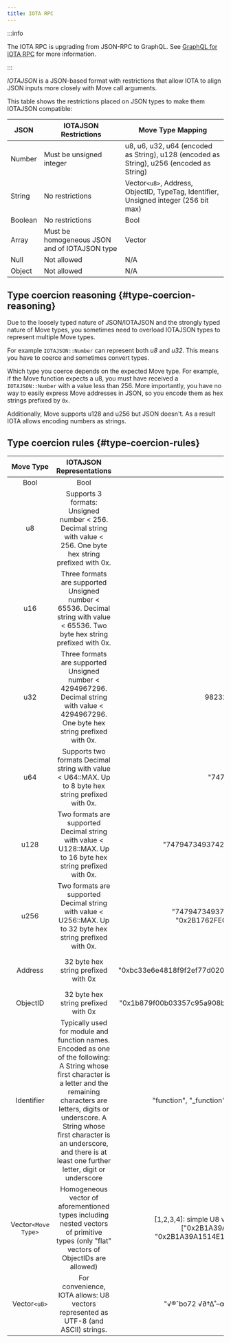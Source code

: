 ```yaml
---
title: IOTA RPC
---
```


:::info

The IOTA RPC is upgrading from JSON-RPC to GraphQL. See [GraphQL for IOTA RPC](../concepts/graphql-rpc.mdx) for more information.

:::

_IOTAJSON_ is a JSON-based format with restrictions that allow IOTA to align JSON inputs more closely with Move call arguments.

This table shows the restrictions placed on JSON types to make them IOTAJSON compatible:

| JSON    | IOTAJSON Restrictions                         | Move Type Mapping                                                                        |
| ------- | -------------------------------------------- | ---------------------------------------------------------------------------------------- |
| Number  | Must be unsigned integer                     | u8, u6, u32, u64 (encoded as String), u128 (encoded as String), u256 (encoded as String) |
| String  | No restrictions                              | Vector`<u8>`, Address, ObjectID, TypeTag, Identifier, Unsigned integer (256 bit max)     |
| Boolean | No restrictions                              | Bool                                                                                     |
| Array   | Must be homogeneous JSON and of IOTAJSON type | Vector                                                                                   |
| Null    | Not allowed                                  | N/A                                                                                      |
| Object  | Not allowed                                  | N/A                                                                                      |

## Type coercion reasoning {#type-coercion-reasoning}

Due to the loosely typed nature of JSON/IOTAJSON and the strongly typed nature of Move types, you sometimes need to overload IOTAJSON types to represent multiple Move types.

For example `IOTAJSON::Number` can represent both _u8_ and _u32_. This means you have to coerce and sometimes convert types.

Which type you coerce depends on the expected Move type. For example, if the Move function expects a u8, you must have received a `IOTAJSON::Number` with a value less than 256. More importantly, you have no way to easily express Move addresses in JSON, so you encode them as hex strings prefixed by `0x`.

Additionally, Move supports u128 and u256 but JSON doesn't. As a result IOTA allows encoding numbers as strings.

## Type coercion rules {#type-coercion-rules}

|      Move Type      |                                                                                                                                         IOTAJSON Representations                                                                                                                                          |                                                                          Valid Examples                                                                           |                                                                                                             Invalid Examples                                                                                                              |
| :-----------------: | :------------------------------------------------------------------------------------------------------------------------------------------------------------------------------------------------------------------------------------------------------------------------------------------------------: | :---------------------------------------------------------------------------------------------------------------------------------------------------------------: | :---------------------------------------------------------------------------------------------------------------------------------------------------------------------------------------------------------------------------------------: |
|        Bool         |                                                                                                                                                   Bool                                                                                                                                                   |                                                                            true, false                                                                            |                                                                                                                                                                                                                                           |
|         u8          |                                                                                            Supports 3 formats: Unsigned number < 256. Decimal string with value < 256. One byte hex string prefixed with 0x.                                                                                             |                                                                           7 "70" "0x43"                                                                           |                    -5: negative not allowed 3.9: float not allowed NaN: not allowed 300: U8 must be less than 256 " 9": Spaces not allowed in string "9A": Hex num must be prefixed with 0x "0x09CD": Too large for U8                    |
|         u16         |                                                                                      Three formats are supported Unsigned number < 65536. Decimal string with value < 65536. Two byte hex string prefixed with 0x.                                                                                       |                                                                         712 "570" "0x423"                                                                         |             -5: negative not allowed 3.9: float not allowed NaN: not allowed 98342300: U16 must be less than 65536 " 19": Spaces not allowed in string "9EA": Hex num must be prefixed with 0x "0x049C1D": Too large for U16              |
|         u32         |                                                                                 Three formats are supported Unsigned number < 4294967296. Decimal string with value < 4294967296. One byte hex string prefixed with 0x.                                                                                  |                                                                   9823247 "987120" "0x4BADE93"                                                                    |     -5: negative not allowed 3.9: float not allowed NaN: not allowed 123456789123456: U32 must be less than 4294967296 " 9": Spaces not allowed in string "9A": Hex num must be prefixed with 0x "0x3FF1FF9FFDEFF": Too large for U32     |
|         u64         |                                                                                                   Supports two formats Decimal string with value < U64::MAX. Up to 8 byte hex string prefixed with 0x.                                                                                                   |                                                                    "747944370" "0x2B1A39A15E"                                                                     |                                                                                123434: Although this is a valid U64 number, it must be encoded as a string                                                                                |
|        u128         |                                                                                               Two formats are supported Decimal string with value < U128::MAX. Up to 16 byte hex string prefixed with 0x.                                                                                                |                                                          "74794734937420002470" "0x2B1A39A1514E1D8A7CE"                                                           |                                                                                 34: Although this is a valid U128 number, it must be encoded as a string                                                                                  |
|        u256         |                                                                                               Two formats are supported Decimal string with value < U256::MAX. Up to 32 byte hex string prefixed with 0x.                                                                                                |                                         "747947349374200024707479473493742000247" "0x2B1762FECADA39753FCAB2A1514E1D8A7CE"                                         |                                              123434: Although this is a valid U256 number, it must be encoded as a string 0xbc33e6e4818f9f2ef77d020b35c24be738213e64d9e58839ee7b4222029610de                                              |
|       Address       |                                                                                                                                   32 byte hex string prefixed with 0x                                                                                                                                    |                                               "0xbc33e6e4818f9f2ef77d020b35c24be738213e64d9e58839ee7b4222029610de"                                                |                                0xbc33: string too short bc33e6e4818f9f2ef77d020b35c24be738213e64d9e58839ee7b4222029610de: missing 0x prefix 0xG2B1A39A1514E1D8A7CE45919CFEB4FEE70B4E01: invalid hex char G                                |
|      ObjectID       |                                                                                                                                   32 byte hex string prefixed with 0x                                                                                                                                    |                                               "0x1b879f00b03357c95a908b7fb568712f5be862c5cb0a5894f62d06e9098de6dc"                                                |                                                                                                             Similar to above                                                                                                              |
|     Identifier      | Typically used for module and function names. Encoded as one of the following: A String whose first character is a letter and the remaining characters are letters, digits or underscore. A String whose first character is an underscore, and there is at least one further letter, digit or underscore |                                               "function", "\_function", "some_name", "\_\_\_\_some_name", "Another"                                               |                         "\_": missing trailing underscore, digit or letter, "8name": cannot start with digit, ".function": cannot start with period, " ": cannot be empty space, "func name": cannot have spaces                          |
| Vector`<Move Type>` |                                                                                  Homogeneous vector of aforementioned types including nested vectors of primitive types (only "flat" vectors of ObjectIDs are allowed)                                                                                   | [1,2,3,4]: simple U8 vector [[3,600],[],[0,7,4]]: nested U32 vector ["0x2B1A39A1514E1D8A7CE45919CFEB4FEE", "0x2B1A39A1514E1D8A7CE45919CFEB4FEF"]: ObjectID vector | [1,2,3,false]: not homogeneous JSON [1,2,null,4]: invalid elements [1,2,"7"]: although IOTA allows encoding numbers as strings meaning this array can evaluate to [1,2,7], the array is still ambiguous so it fails the homogeneity check. |
|    Vector`<u8>`     |                                                                                                            For convenience, IOTA allows: U8 vectors represented as UTF-8 (and ASCII) strings.                                                                                                             |                                                      "√®ˆbo72 √∂†∆˚–œ∑π2ie": UTF-8 "abcdE738-2 \_=?": ASCII                                                      |                                                                                                                                                                                                                                           |
